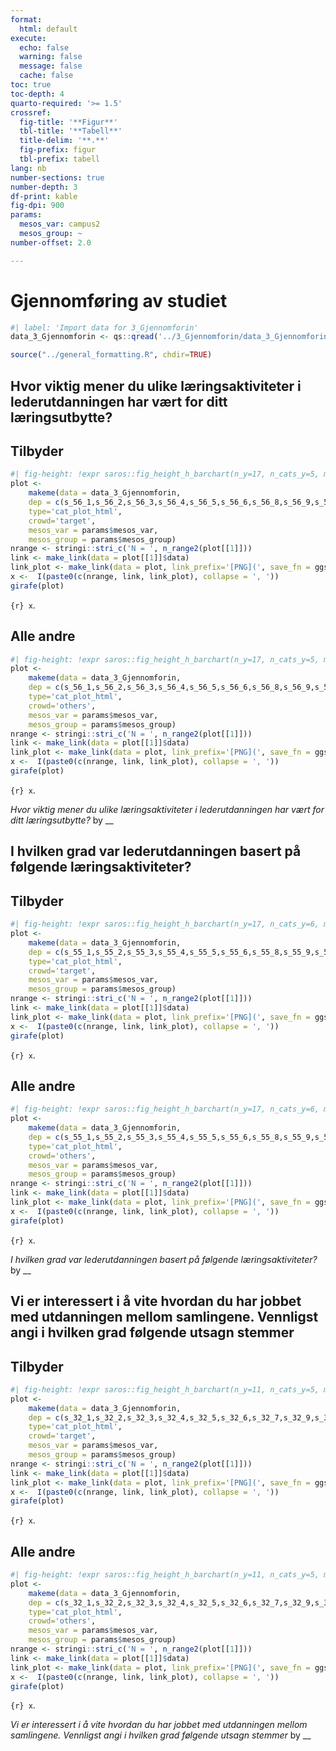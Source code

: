 ```yaml
---
format:
  html: default
execute:
  echo: false
  warning: false
  message: false
  cache: false
toc: true
toc-depth: 4
quarto-required: '>= 1.5'
crossref:
  fig-title: '**Figur**'
  tbl-title: '**Tabell**'
  title-delim: '**.**'
  fig-prefix: figur
  tbl-prefix: tabell
lang: nb
number-sections: true
number-depth: 3
df-print: kable
fig-dpi: 900
params:
  mesos_var: campus2
  mesos_group: ~
number-offset: 2.0

---
```

# Gjennomføring av studiet
```r
#| label: 'Import data for 3_Gjennomforin'
data_3_Gjennomforin <- qs::qread('../3_Gjennomforin/data_3_Gjennomforin.qs')
```
```r
source("../general_formatting.R", chdir=TRUE)
```

## Hvor viktig mener du ulike læringsaktiviteter i lederutdanningen har vært for ditt læringsutbytte?{#sec-Hvor-viktig-mener-du-ulike-laringsaktiviteter-i-lederutdanningen-har-vart-for-ditt-laringsutbytte--55}


::: {.panel-tabset}

## Tilbyder

::: {#fig-gjennomforing-av-studiet-s-56-fct-cat-plot-html-target}

```r
#| fig-height: !expr saros::fig_height_h_barchart(n_y=17, n_cats_y=5, max_chars_cats_y=13)
plot <-
	makeme(data = data_3_Gjennomforin,
	dep = c(s_56_1,s_56_2,s_56_3,s_56_4,s_56_5,s_56_6,s_56_8,s_56_9,s_56_10,s_56_11,s_56_12,s_56_13,s_56_14,s_56_15,s_56_16,s_56_17,s_56_19),
	type='cat_plot_html',
	crowd='target',
	mesos_var = params$mesos_var,
	mesos_group = params$mesos_group)
nrange <- stringi::stri_c('N = ', n_range2(plot[[1]]))
link <- make_link(data = plot[[1]]$data)
link_plot <- make_link(data = plot, link_prefix='[PNG](', save_fn = ggsaver, file_suffix = '.png')
x <-  I(paste0(c(nrange, link, link_plot), collapse = ', '))
girafe(plot)
```

`{r} x`.

:::


## Alle andre

::: {#fig-gjennomforing-av-studiet-s-56-fct-cat-plot-html-others}

```r
#| fig-height: !expr saros::fig_height_h_barchart(n_y=17, n_cats_y=5, max_chars_cats_y=13)
plot <-
	makeme(data = data_3_Gjennomforin,
	dep = c(s_56_1,s_56_2,s_56_3,s_56_4,s_56_5,s_56_6,s_56_8,s_56_9,s_56_10,s_56_11,s_56_12,s_56_13,s_56_14,s_56_15,s_56_16,s_56_17,s_56_19),
	type='cat_plot_html',
	crowd='others',
	mesos_var = params$mesos_var,
	mesos_group = params$mesos_group)
nrange <- stringi::stri_c('N = ', n_range2(plot[[1]]))
link <- make_link(data = plot[[1]]$data)
link_plot <- make_link(data = plot, link_prefix='[PNG](', save_fn = ggsaver, file_suffix = '.png')
x <-  I(paste0(c(nrange, link, link_plot), collapse = ', '))
girafe(plot)
```

`{r} x`.

:::

_Hvor viktig mener du ulike læringsaktiviteter i lederutdanningen har vært for ditt læringsutbytte?_ by __

:::


## I hvilken grad var lederutdanningen basert på følgende læringsaktiviteter?{#sec-I-hvilken-grad-var-lederutdanningen-basert-pa-folgende-laringsaktiviteter--85}


::: {.panel-tabset}

## Tilbyder

::: {#fig-gjennomforing-av-studiet-s-5-fct-cat-plot-html-target}

```r
#| fig-height: !expr saros::fig_height_h_barchart(n_y=17, n_cats_y=6, max_chars_cats_y=28)
plot <-
	makeme(data = data_3_Gjennomforin,
	dep = c(s_55_1,s_55_2,s_55_3,s_55_4,s_55_5,s_55_6,s_55_8,s_55_9,s_55_10,s_55_11,s_55_12,s_55_13,s_55_14,s_55_15,s_55_16,s_55_19,s_55_7),
	type='cat_plot_html',
	crowd='target',
	mesos_var = params$mesos_var,
	mesos_group = params$mesos_group)
nrange <- stringi::stri_c('N = ', n_range2(plot[[1]]))
link <- make_link(data = plot[[1]]$data)
link_plot <- make_link(data = plot, link_prefix='[PNG](', save_fn = ggsaver, file_suffix = '.png')
x <-  I(paste0(c(nrange, link, link_plot), collapse = ', '))
girafe(plot)
```

`{r} x`.

:::


## Alle andre

::: {#fig-gjennomforing-av-studiet-s-5-fct-cat-plot-html-others}

```r
#| fig-height: !expr saros::fig_height_h_barchart(n_y=17, n_cats_y=6, max_chars_cats_y=28)
plot <-
	makeme(data = data_3_Gjennomforin,
	dep = c(s_55_1,s_55_2,s_55_3,s_55_4,s_55_5,s_55_6,s_55_8,s_55_9,s_55_10,s_55_11,s_55_12,s_55_13,s_55_14,s_55_15,s_55_16,s_55_19,s_55_7),
	type='cat_plot_html',
	crowd='others',
	mesos_var = params$mesos_var,
	mesos_group = params$mesos_group)
nrange <- stringi::stri_c('N = ', n_range2(plot[[1]]))
link <- make_link(data = plot[[1]]$data)
link_plot <- make_link(data = plot, link_prefix='[PNG](', save_fn = ggsaver, file_suffix = '.png')
x <-  I(paste0(c(nrange, link, link_plot), collapse = ', '))
girafe(plot)
```

`{r} x`.

:::

_I hvilken grad var lederutdanningen basert på følgende læringsaktiviteter?_ by __

:::


## Vi er interessert i å vite hvordan du har jobbet med utdanningen mellom samlingene. Vennligst angi i hvilken grad følgende utsagn stemmer{#sec-Vi-er-interessert-i-a-vite-hvordan-du-har-jobbet-med-utdanningen-mellom-samlingene-Vennligst-angi-i-hvilken-grad-folgende-utsagn-stemmer-20}


::: {.panel-tabset}

## Tilbyder

::: {#fig-gjennomforing-av-studiet-s-32-fct-cat-plot-html-target}

```r
#| fig-height: !expr saros::fig_height_h_barchart(n_y=11, n_cats_y=5, max_chars_cats_y=18)
plot <-
	makeme(data = data_3_Gjennomforin,
	dep = c(s_32_1,s_32_2,s_32_3,s_32_4,s_32_5,s_32_6,s_32_7,s_32_9,s_32_10,s_32_12,s_32_11),
	type='cat_plot_html',
	crowd='target',
	mesos_var = params$mesos_var,
	mesos_group = params$mesos_group)
nrange <- stringi::stri_c('N = ', n_range2(plot[[1]]))
link <- make_link(data = plot[[1]]$data)
link_plot <- make_link(data = plot, link_prefix='[PNG](', save_fn = ggsaver, file_suffix = '.png')
x <-  I(paste0(c(nrange, link, link_plot), collapse = ', '))
girafe(plot)
```

`{r} x`.

:::


## Alle andre

::: {#fig-gjennomforing-av-studiet-s-32-fct-cat-plot-html-others}

```r
#| fig-height: !expr saros::fig_height_h_barchart(n_y=11, n_cats_y=5, max_chars_cats_y=18)
plot <-
	makeme(data = data_3_Gjennomforin,
	dep = c(s_32_1,s_32_2,s_32_3,s_32_4,s_32_5,s_32_6,s_32_7,s_32_9,s_32_10,s_32_12,s_32_11),
	type='cat_plot_html',
	crowd='others',
	mesos_var = params$mesos_var,
	mesos_group = params$mesos_group)
nrange <- stringi::stri_c('N = ', n_range2(plot[[1]]))
link <- make_link(data = plot[[1]]$data)
link_plot <- make_link(data = plot, link_prefix='[PNG](', save_fn = ggsaver, file_suffix = '.png')
x <-  I(paste0(c(nrange, link, link_plot), collapse = ', '))
girafe(plot)
```

`{r} x`.

:::

_Vi er interessert i å vite hvordan du har jobbet med utdanningen mellom samlingene. Vennligst angi i hvilken grad følgende utsagn stemmer_ by __

:::
